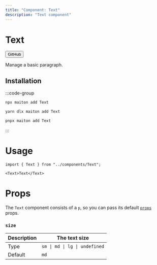 ```yaml
---
title: "Component: Text"
description: "Text component"
---
```



# Text

<Button href="https://github.com/builders-garden/maiton-ui/blob/main/components/Text.tsx">GitHub</Button>

Manage a basic paragraph.

## Installation

:::code-group

```bash [npm]
npx maiton add Text
```

```bash [yarn]
yarn dlx maiton add Text
```

```bash [pnpm]
pnpx maiton add Text
```

:::

# Usage

```tsx
import { Text } from "../components/Text";
```

```tsx
<Text>Text</Text>
```

# Props

The `Text` component consists of a `p`, so you can pass its default [`props`](https://developer.mozilla.org/en-US/docs/Web/HTML/Element/p) props.

### `size`

| Description | The text size                 |
| ----------- | ----------------------------- |
| Type        | `sm \| md \| lg \| undefined` |
| Default     | `md`                          |

